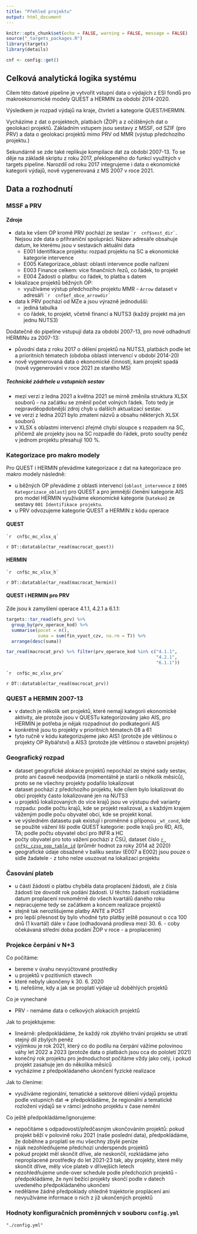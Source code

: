 ```yaml
---
title: "Přehled projektu"
output: html_document
---
```


```r
knitr::opts_chunk$set(echo = FALSE, warning = FALSE, message = FALSE)
source("_targets_packages.R")
library(targets)
library(details)
```

```r
cnf <- config::get()
```

## Celková analytická logika systému

Cílem této datové pipeline je vytvořit vstupní data o výdajích z ESI fondů pro makroekonomické modely QUEST a HERMIN za období 2014-2020.

Výsledkem je rozpad výdajů na kraje, čtvrletí a kategorie QUEST/HERMIN.

Vycházíme z dat o projektech, platbách (ŽOP) a z očištěných dat o geolokaci projektů. Základním vstupem jsou sestavy z MSSF, od SZIF (pro PRV) a data o geolokaci projektů mimo PRV od MMR (výstup předchozího projektu.)

Sekundárně se zde také replikuje kompilace dat za období 2007-13. To se děje na základě skriptu z roku 2017, překlopeného do funkcí využitých v targets pipeline. Narozdíl od roku 2017 integrujeme i data o ekonomické kategorii výdajů, nově vygenerovaná z MS 2007 v roce 2021.

## Data a rozhodnutí

### MSSF a PRV

#### Zdroje

- data ke všem OP kromě PRV pochází ze sestav `` `r 
cnf$sest_dir` ``. Nejsou zde data o příhraniční spolupráci. Název adresáře obsahuje datum, ke kterému jsou v sestavách aktuální data
  - E001 Identifikace projektu: rozpad projektu na SC a ekonomické kategorie intervence
  - E005 Kategorizace_oblast: oblasti intervence podle nařízení
  - E003 Finance celkem: více finančních řezů, co řádek, to projekt
  - E004 Žádosti o platbu: co řádek, to platba s datem
- lokalizace projektů běžných OP:
  - využíváme výstup předchozího projektu MMR - `Arrow` dataset v adresáři `` `r 
  cnf$ef_obce_arrowdir` ``
- data k PRV pochází od MZe a jsou výrazně jednodušší:
  - jediná tabulka
  - co řádek, to projekt, včetně financí a NUTS3 (každý projekt má jen jednu NUTS3)
  
Dodatečně do pipeline vstupují data za období 2007-13, pro nové odhadnutí HERMINu za 2007-13:

- původní data z roku 2017 o dělení projektů na NUTS3, platbách podle let a prioritních tématech (obdoba oblastí intervencí v období 2014-20)
- nově vygenerovaná data o ekonomické činnosti, kam projekt spadá (nově vygenerování v roce 2021 ze starého MS)

  
##### Technické zádrhele u vstupních sestav

- mezi verzí z ledna 2021 a května 2021 se mírně změnila struktura XLSX souborů - na začátku se změnil počet volných řádek. Toto tedy je nejpravděopdobnější zdroj chyb u dalších aktualizací sestav.
- ve verzi z ledna 2021 bylo zmatení názvů a obsahu některých XLSX souborů
- v XLSX s oblastmi intervencí zřejmě chybí sloupce s rozpadem na SC, přičemž ale projekty jsou na SC rozpadlé do řádek, proto součty peněz v jednom projektu přesahují 100 %.

### Kategorizace pro makro modely

Pro QUEST i HERMIN převádíme kategorizace z dat na kategorizace pro makro modely následně:

- u běžných OP převádíme z oblasti intervencí (`oblast_intervence` z `E005 Kategorizace_oblast`) pro QUEST a pro jemnější členění kategorie AIS pro model HERMIN využíváme ekonomické kategorie (`katekon`) ze sestavy `001 Identifikace projektu`.
- u PRV odvozujeme kategorie QUEST a HERMIN z kódu operace

#### QUEST


`` `r 
cnf$c_mc_xlsx_q` ``

`r DT::datatable(tar_read(macrocat_quest))`

#### HERMIN

`` `r 
cnf$c_mc_xlsx_h` ``


`r DT::datatable(tar_read(macrocat_hermin))`

#### QUEST i HERMIN pro PRV 

Zde jsou k zamyšlení operace 4.1.1, 4.2.1 a 6.1.1:

```r
targets::tar_read(efs_prv) %>% 
  group_by(prv_operace_kod) %>% 
  summarise(pocet = n(),
            suma = sum(fin_vyuct_czv, na.rm = T)) %>% 
  arrange(desc(suma))
```

```r
tar_read(macrocat_prv) %>% filter(prv_operace_kod %in% c("4.1.1",
                                                         "4.2.1",
                                                         "6.1.1"))
```


`` `r 
cnf$c_mc_xlsx_prv` ``

`r DT::datatable(tar_read(macrocat_prv))`

### QUEST a HERMIN 2007-13

- v datech je několik set projektů, které nemají kategorii ekonomické aktivity, ale protože jsou v QUESTu kategorizovány jako AIS, pro HERMIN je potřeba je nějak rozpadnout do podkategorií AIS
- konkrétně jsou to projekty v prioritních tématech 08 a 61
- tyto ručně v kódu kategorizujeme jako AIS1 (protože jde většinou o projekty OP Rybářství) a AIS3 (protože jde většinou o stavební projekty)

### Geografický rozpad

- dataset geografické alokace projektů nepochází ze stejné sady sestav, proto ani časově neodpovídá (momentálně je starší o několik měsíců), proto se ne všechny projekty podařilo lokalizovat
- dataset pochází z předchozího projektu, kde cílem bylo lokalizovat do obcí projekty často lokalizované jen na NUTS3
- u projektů lokalizovaných do více krajů jsou ve výstupu dvě varianty rozpadu: podle počtu krajů, kde se projekt realizoval, a s každým krajem váženým podle poču obyvatel obcí, kde se projekt konal.
- ve výsledném datasetu pak existují i proměnné s příponou `_wt_cond`, kde se použité vážení liší podle QUEST kategorie: podle krajů pro RD, AIS, TA; podle počtu obyvatel obcí pro INFR a HC
- počty obyvatel pro toto vážení pochází z ČSÚ, dataset číslo [ `r cnf$c_czso_pop_table_id` ](https://www.czso.cz/csu/czso/obyvatelstvo-k-3112-podle-pohlavi-v-obcich) (průměr hodnot za roky 2014 až 2020)
- geografické údaje obsažené v balíku sestav (E007 a E002) jsou pouze o sídle žadatele - z toho nelze usuzovat na lokalizaci projektu

### Časování plateb

- u části žádostí o platbu chyběla data proplacení žádosti, ale z čísla žádosti lze dovodit rok podání žádosti. U těchto žádostí rozkládáme datum proplacení rovnoměrně do všech kvartálů daného roku
- nepracujeme tedy se začátkem a koncem realizace projektů
- stejně tak nerozlišujeme platby ANTE a POST
- pro lepší přesnost by bylo vhodné tyto platby ještě posunout o cca 100 dnů (1 kvartál) dále v čase (odhadovaná prodleva mezi 30. 6. - coby očekávaná střední doba podání ŽOP v roce - a proplacením)


### Projekce čerpání v N+3

Co počítáme:

- bereme v úvahu nevyúčtované prostředky
- u projektů v pozitivních stavech
- které nebyly ukončeny k 30. 6. 2020
- tj. neřešíme, kdy a jak se proplatí výdaje už doběhlých projektů

Co je vynechané

- PRV - nemáme data o celkových alokacích projektů

Jak to projektujeme:

- lineárně: předpokládáme, že každý rok zbylého trvání projektu se utratí stejný díl zbylých peněz
- výjimkou je rok 2021, který co do podílu na čerpání vážíme polovinou váhy let 2022 a 2023 (protože data o platbách jsou cca do pololetí 2021)
- konečný rok projektu pro jednoduchost počítáme vždy jako celý, i pokud projekt zasahuje jen do několika měsíců
- vycházíme z předpokládaného ukončení fyzické realizace

Jak to členíme:

- využíváme regionální, tematické a sektorové dělení výdajů projektu podle vstupních dat => předpokládáme, že regionální a tematické rozložení výdajů se v rámci jednoho projektu v čase nemění

Co ještě předpokládáme/ignorujeme:

- nepočítáme s odpadovostí/předčasným ukončováním projektů: pokud projekt běží v polovině roku 2021 (naše poslední data), předpokládáme, že doběhne a proplatí se mu všechny zbylé peníze
- nijak nezohledňujeme předchozí underspends projektů
- pokud projekt měl skončit dříve, ale neskončil, rozkládáme jeho neproplacené prostředky do let 2021-23 tak, aby projekty, které měly skončit dříve, měly více plateb v dřívejších letech
- nezohledňujeme unde-over schedule podle předchozích projektů - předpokládáme, že nyní bežící projekty skončí podle v datech uvedeného předpokládaného ukončení
- neděláme žádné předpoklady ohledně trajektorie proplácení ani nevyužíváme informace o nich z již ukončených projektů

### Hodnoty konfiguračních proměnných v souboru `config.yml`

```details
"./config.yml"
```

